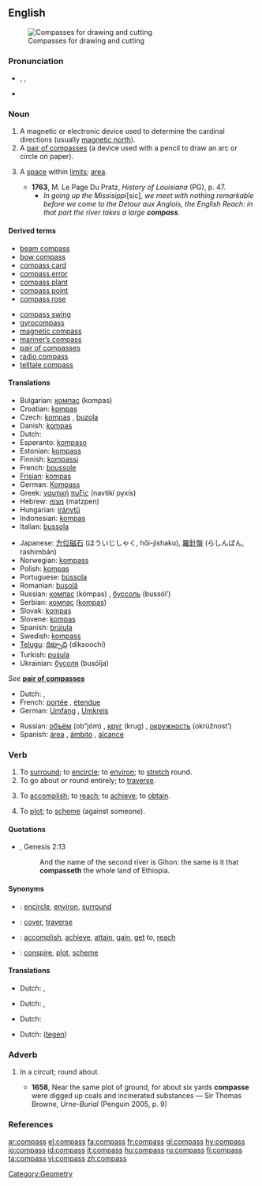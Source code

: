 {{wikipedia}}
==English==
[[Image:Zirkel.jpg|thumb|Compasses for drawing and cutting]]

===Pronunciation===
*{{AHD|kŭmʹpəs}}, {{IPA|/ˈkʌm.pəs/}}, {{SAMPA|/kVm.p@s/}}
*{{audio|en-us-compass.ogg|Audio (US)}}

===Noun===
{{en-noun|es}}

# A magnetic or electronic device used to determine the cardinal directions (usually [[magnetic north]]).
# A [[pair of compasses]] (a device used with a pencil to draw an arc or circle on paper).
# {{obsolete}} A [[space]] within [[limit]]s; [[area]].
#* '''1763''', M. Le Page Du Pratz, ''History of Louisiana'' (PG), p. 47.
#** ''In going up the Missisippi ''[sic]'', we meet with nothing remarkable before we come to the Detour aux Anglois, the English Reach: in that part the river takes a large '''compass'''.''

====Derived terms====
{{top}}
*[[beam compass]]
*[[bow compass]]
*[[compass card]]
*[[compass error]]
*[[compass plant]]
*[[compass point]]
*[[compass rose]]
{{mid}}
*[[compass swing]]
*[[gyrocompass]]
*[[magnetic compass]]
*[[mariner’s compass]]
*[[pair of compasses]]
*[[radio compass]]
*[[telltale compass]]
{{bottom}}

====Translations====
{{trans-top|navigational compass}}
*Bulgarian: [[компас]] (kompas) {{m}}
*Croatian: [[kompas]] {{m}}
*Czech: [[kompas]] {{m}}, [[buzola]] {{f}}
*Danish: [[kompas]] {{c}}
*Dutch: {{t|nl|kompas|n}}
*Esperanto: [[kompaso]]
*Estonian: [[kompass]]
*Finnish: [[kompassi]]
*French: [[boussole]] {{f}}
*[[Frisian]]: [[kompas]] {{n}}
*German: [[Kompass]] {{m}}
*Greek: [[ναυτική]] [[πυξίς]] (navtikí pyxís) {{f}}
*Hebrew: [[מצפן]] (matzpen) {{m}}
*Hungarian: [[iránytű]]
*Indonesian: [[kompas]]
*Italian: [[bussola]] {{f}}
{{trans-mid}}
*Japanese: [[方位磁石]] (ほういじしゃく, hōi-jíshaku), [[羅針盤]] (らしんばん, rashimbán)
*Norwegian: [[kompass]] {{c}}
*Polish: [[kompas]] {{m}}
*Portuguese: [[bússola]] {{f}}
*Romanian: [[busolă]] {{f}}
*Russian: [[компас]] (kómpas) {{m}}, [[буссоль]] (bussól’) {{f}}
*Serbian: [[компас]] ([[kompas]]) {{m}}
*Slovak: [[kompas]] {{m}}
*Slovene: [[kompas]] {{m}}
*Spanish: [[brújula]] {{f}}
*Swedish: [[kompass]] {{c}}
*[[Telugu]]: [[దిక్సూచి]] (diksoochi)
*Turkish: [[pusula]]
*Ukrainian: [[бусоля]] (busólja) {{m}}
{{trans-bottom}}

{{trans-top|pair of compasses}}
''See'' '''[[pair of compasses]]'''
{{trans-bottom}}

{{trans-top|area}}
*Dutch: {{t|nl|omvang|m}}, {{t|nl|bereik|n}}
*French: [[portée]] {{f}}, [[étendue]] {{f}}
*German: [[Umfang]] {{m}}, [[Umkreis]] {{m}}
{{trans-mid}}
*Russian: [[объём]] (ob”jóm) {{m}}, [[круг]] (krug) {{m}}, [[окружность]] (okrúžnost’) {{f}}
*Spanish: [[área]] {{f}}, [[ámbito]] {{m}}, [[alcance]] {{m}}
{{trans-bottom}}

===Verb===
{{en-verb|compass|es}}

# To [[surround]]; to [[encircle]]; to [[environ]]; to [[stretch]] round.
# To go about or round entirely; to [[traverse]].
# {{rfv-sense}} To [[accomplish]]; to [[reach]]; to [[achieve]]; to [[obtain]].
# {{rfv-sense}} To [[plot]]; to [[scheme]] (against someone).

====Quotations====
*{{RQ:Authorized Version}}, Genesis 2:13
*: And the name of the second river is Gihon: the same is it that '''compasseth''' the whole land of Ethiopia.

====Synonyms====
*{{italbrac|surround}}: [[encircle]], [[environ]], [[surround]]
*{{italbrac|go about or around entirely}}: [[cover]], [[traverse]]
*{{italbrac|accomplish}}: [[accomplish]], [[achieve]], [[attain]], [[gain]], [[get]] to, [[reach]]
*{{italbrac|plot (against someone)}}: [[conspire]], [[plot]], [[scheme]]

====Translations====
{{trans-top|surround}}
*Dutch: {{t|nl|beslaan}}, {{t|nl|omvatten}}
{{trans-mid}}
{{trans-bottom}}

{{trans-top|go about or round entirely}}
*Dutch: {{t|nl|doorkruisen}}, {{t|nl|omzwerven}}
{{trans-mid}}
{{trans-bottom}}

{{trans-top|accomplish}}
*Dutch: {{t|nl|bereiken}}
{{trans-mid}}
{{trans-bottom}}

{{trans-top|plot}}
*Dutch: {{t|nl|samenzweren}} ([[tegen]])
{{trans-mid}}
{{trans-bottom}}

===Adverb===
{{en-adv}}

# {{obsolete}} In a circuit; round about.
#*'''1658''', Near the same plot of ground, for about six yards '''compasse''' were digged up coals and incinerated substances — Sir Thomas Browne, ''Urne-Burial'' (Penguin 2005, p. 9)

===References===
{{R:Century 1911}}
{{R:Webster 1913}}

[[Category:Geometry]]

[[ar:compass]]
[[el:compass]]
[[fa:compass]]
[[fr:compass]]
[[gl:compass]]
[[hy:compass]]
[[io:compass]]
[[id:compass]]
[[it:compass]]
[[hu:compass]]
[[ru:compass]]
[[fi:compass]]
[[ta:compass]]
[[vi:compass]]
[[zh:compass]]